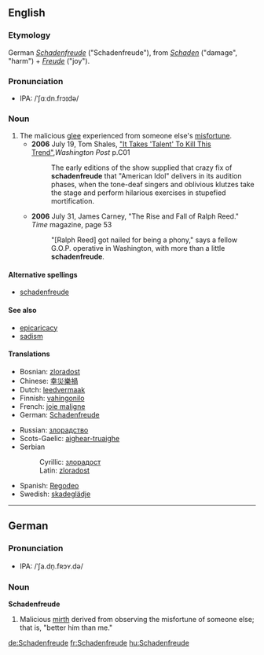 ==English==

===Etymology===
German ''[[Schadenfreude#Gemran|Schadenfreude]]'' ("Schadenfreude"), from ''[[Schaden]]'' ("damage", "harm") + ''[[Freude]]'' ("joy").

===Pronunciation===
*IPA: /ˈʃɑːdn.frɔɪdə/

===Noun===
{{en-noun|-}}
# The malicious [[glee]] experienced from someone else's [[misfortune]].
#*'''2006''' July 19, Tom Shales, [http://www.washingtonpost.com/wp-dyn/content/article/2006/07/18/AR2006071801808.html "It Takes 'Talent' To Kill This Trend"],''Washington Post'' p.C01
#*: The early editions of the show supplied that crazy fix of '''schadenfreude''' that "American Idol" delivers in its audition phases, when the tone-deaf singers and oblivious klutzes take the stage and perform hilarious exercises in stupefied mortification.
#*'''2006''' July 31, James Carney, "The Rise and Fall of Ralph Reed." ''Time'' magazine, page 53
#*:"[Ralph Reed] got nailed for being a phony," says a fellow G.O.P. operative in Washington, with more than a little '''schadenfreude'''.

====Alternative spellings====
*[[schadenfreude]]

====See also====
*[[epicaricacy]]
*[[sadism]]

====Translations====
{{top}}
*Bosnian: [[zloradost#Bosnian|zloradost]] {{f}}
*Chinese: [[幸災樂禍]]
*Dutch: [[leedvermaak]] {{n}}
*Finnish: [[vahingonilo]]
*French: [[joie maligne]] {{f}}
*German: [[Schadenfreude#German|Schadenfreude]] {{f}}
{{mid}}
*Russian: [[злорадство]] {{n}}
*Scots-Gaelic: [[aighear-truaighe]]
*Serbian
*:Cyrillic: [[злорадoст#Serbian|злорадoст]] {{f}}
*:Latin: [[zloradost#Serbian|zloradost]] {{f}}
*Spanish: [[Regodearse#Spanish|Regodeo]] {{m}}
*Swedish: [[skadeglädje]]
{{bottom}}

----

==German==
===Pronunciation===
*IPA: /ˈʃa.dn̩.fʀɔʏ.də/
===Noun===
'''Schadenfreude''' {{f}}
#Malicious [[mirth]] derived from observing the misfortune of someone else; that is, "better him than me."

[[de:Schadenfreude]]
[[fr:Schadenfreude]]
[[hu:Schadenfreude]]